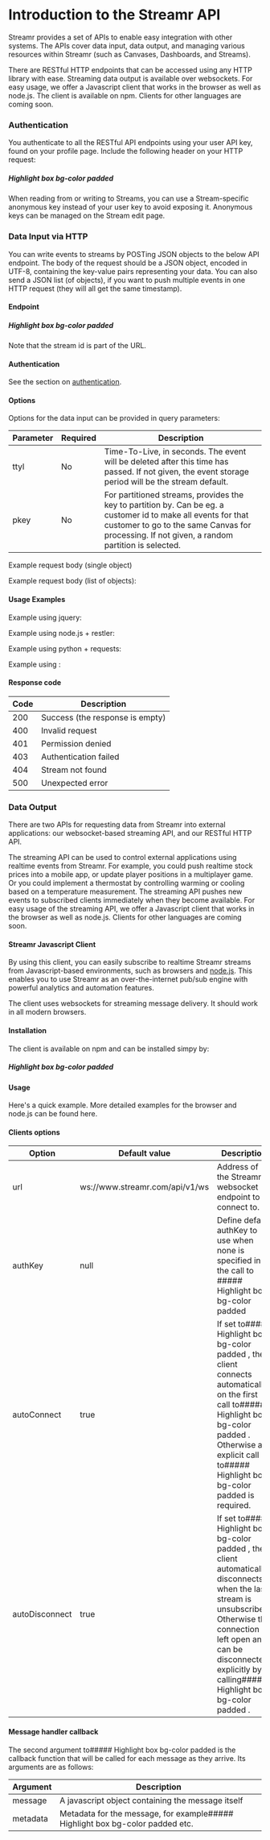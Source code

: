 
# Introduction to the Streamr API
Streamr provides a set of APIs to enable easy integration with other systems. The APIs cover data input, data output, and managing various resources within Streamr (such as Canvases, Dashboards, and Streams).

There are RESTful HTTP endpoints that can be accessed using any HTTP library with ease. Streaming data output is available over websockets. For easy usage, we offer a Javascript client that works in the browser as well as node.js. The client is available on npm. Clients for other languages are coming soon.

### Authentication
You authenticate to all the RESTful API endpoints using your user API key, found on your profile page. Include the following header on your HTTP request:

##### Highlight box bg-color padded 

When reading from or writing to Streams, you can use a Stream-specific anonymous key instead of your user key to avoid exposing it. Anonymous keys can be managed on the Stream edit page.

### Data Input via HTTP
You can write events to streams by POSTing JSON objects to the below API endpoint. The body of the request should be a JSON object, encoded in UTF-8, containing the key-value pairs representing your data. You can also send a JSON list (of objects), if you want to push multiple events in one HTTP request (they will all get the same timestamp).

#### Endpoint

##### Highlight box bg-color padded 

Note that the stream id is part of the URL.

#### Authentication
See the section on [authentication](https://www.auth.com).

#### Options
Options for the data input can be provided in query parameters:

<Table>
    <thead>
        <tr>
            <th>Parameter</th>
            <th>Required</th>
            <th>Description</th>
        </tr>
    </thead>
    <tbody>
        <tr>
            <td>ttyl</td>
            <td>No</td>
            <td>
                Time-To-Live, in seconds. The event will be deleted after this time has passed. If not given, the event storage period will be the stream default.    
            </td>
        </tr>
        <tr>
            <td>pkey</td>
            <td>No</td>
            <td>
                For partitioned streams, provides the key to partition by. Can be eg. a customer id to make all events for that customer to go to the same Canvas for  processing. If not given, a random partition is selected.
            </td>
        </tr>
    </tbody>
</Table>
​
Example request body (single object)

<!-- CodeBlock Component -->

Example request body (list of objects):

<!-- CodeBlock Component -->

#### Usage Examples
Example using jquery:

<!-- CodeBlock Component -->

Example using node.js + restler:

<!-- CodeBlock Component -->

Example using python + requests:

<!-- CodeBlock Component -->

Example using :

<!-- CodeBlock Component -->


#### Response code
<Table>
    <thead>
        <tr>
            <th>Code</th>
            <th>Description</th>
        </tr>
    </thead>
    <tbody>
        <tr>
            <td>200</td>
            <td>Success (the response is empty)</td>
        </tr>
        <tr>
            <td>400</td>
            <td>Invalid request</td>
        </tr>
        <tr>
            <td>401</td>
            <td>Permission denied</td>
        </tr>
        <tr>
            <td>403</td>
            <td>Authentication failed</td>
        </tr>
        <tr>
            <td>404</td>
            <td>Stream not found</td>
        </tr>
        <tr>
            <td>500</td>
            <td>Unexpected error</td>
        </tr>        
    </tbody>
</Table>


<!-- DIVIDER -->

### Data Output
There are two APIs for requesting data from Streamr into external applications: our websocket-based streaming API, and our RESTful HTTP API.

The streaming API can be used to control external applications using realtime events from Streamr. For example, you could push realtime stock prices into a mobile app, or update player positions in a multiplayer game. Or you could implement a thermostat by controlling warming or cooling based on a temperature measurement. The streaming API pushes new events to subscribed clients immediately when they become available. For easy usage of the streaming API, we offer a Javascript client that works in the browser as well as node.js. Clients for other languages are coming soon.

#### Streamr Javascript Client
By using this client, you can easily subscribe to realtime Streamr streams from Javascript-based environments, such as browsers and [node.js](https://nodejs.org/). This enables you to use Streamr as an over-the-internet pub/sub engine with powerful analytics and automation features.

The client uses websockets for streaming message delivery. It should work in all modern browsers.

#### Installation
The client is available on npm and can be installed simpy by:

##### Highlight box bg-color padded 

#### Usage
Here's a quick example. More detailed examples for the browser and node.js can be found here.

<!-- CodeBlock Component -->

#### Clients options

<Table>
    <thead>
        <tr>
            <th>Option</th>
            <th>Default value</th>
            <th>Description</th>
        </tr>
    </thead>
    <tbody>
        <tr>
            <td>url</td>
            <td>ws://www.streamr.com/api/v1/ws</td>
            <td>Address of the Streamr websocket endpoint to connect to.</td>
        </tr>
        <tr>
            <td>authKey</td>
            <td>null</td>
            <td>Define default authKey to use when none is specified in the call to ##### Highlight box bg-color padded </td>
        </tr>
        <tr>
            <td>autoConnect</td>
            <td>true</td>
            <td>If set to##### Highlight box bg-color padded , the client connects automatically on the first call to##### Highlight box bg-color padded . Otherwise an explicit call to##### Highlight box bg-color padded is required.</td>
        </tr>
        <tr>
            <td>autoDisconnect</td>
            <td>true</td>
            <td>If set to##### Highlight box bg-color padded , the client automatically disconnects when the last stream is unsubscribed. Otherwise the connection is left open and can be disconnected explicitly by calling##### Highlight box bg-color padded .</td>
        </tr>        
    </tbody>
</Table>

#### Message handler callback
The second argument to##### Highlight box bg-color padded is the callback function that will be called for each message as they arrive. Its arguments are as follows:

<Table>
    <thead>
        <tr>
            <th>Argument</th>
            <th>Description</th>
        </tr>
    </thead>
    <tbody>
        <tr>
            <td>message</td>
            <td>A javascript object containing the message itself</td>
        </tr>
        <tr>
            <td>metadata</td>
            <td>Metadata for the message, for example##### Highlight box bg-color padded etc.</td>
        </tr>
    </tbody>
</Table>

<!-- Small Bookmark Button component -->
<!-- < Back to Introduction -->